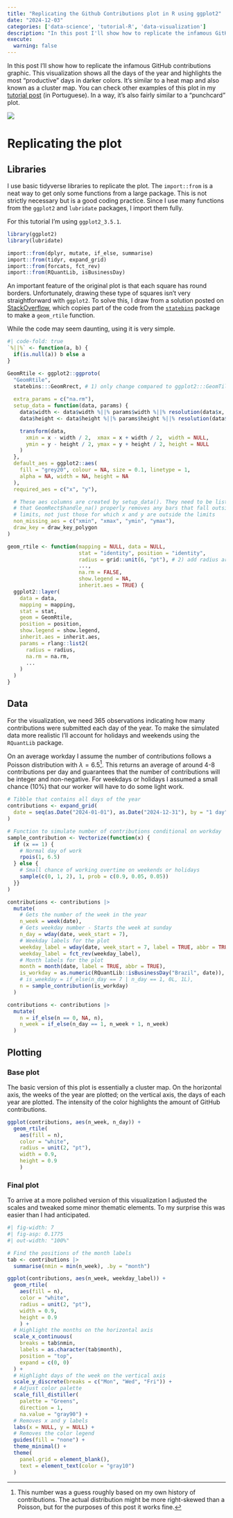 ```yaml
---
title: "Replicating the Github Contributions plot in R using ggplot2"
date: "2024-12-03"
categories: ['data-science', 'tutorial-R', 'data-visualization']
description: "In this post I'll show how to replicate the infamous GitHub contributions graphic using ggplot2"
execute: 
  warning: false
---
```


In this post I'll show how to replicate the infamous GitHub contributions graphic. This visualization shows all the days of the year and highlights the most "productive" days in darker colors. It's similar to a heat map and also known as a cluster map. You can check other examples of this plot in my [tutorial post](https://restateinsight.com/posts/tutorial-ggplot2/11-grafico-calor#gráfico-de-calor) (in Portuguese). In a way, it's also fairly similar to a "punchcard" plot.

![](/static/images/github_contributions.png){fig-align="center"}

# Replicating the plot

## Libraries

I use basic tidyverse libraries to replicate the plot. The `import::from` is a neat way to get only some functions from a large package. This is not strictly necessary but is a good coding practice. Since I use many functions from the `ggplot2` and `lubridate` packages, I import them fully.

For this tutorial I'm using `ggplot2_3.5.1`.

```r
library(ggplot2)
library(lubridate)

import::from(dplyr, mutate, if_else, summarise)
import::from(tidyr, expand_grid)
import::from(forcats, fct_rev)
import::from(RQuantLib, isBusinessDay)
```

An important feature of the original plot is that each square has round borders. Unfortunately, drawing these type of squares isn't very straightforward with `ggplot2`. To solve this, I draw from a solution posted on [StackOverflow](https://stackoverflow.com/questions/64355877/round-corners-in-ggplots-geom-tile-possible), which copies part of the code from the [`statebins`](https://github.com/hrbrmstr/statebins) package to make a `geom_rtile` function.

While the code may seem daunting, using it is very simple.

```r
#| code-fold: true
`%||%` <- function(a, b) {
  if(is.null(a)) b else a
}

GeomRtile <- ggplot2::ggproto(
  "GeomRtile", 
  statebins:::GeomRrect, # 1) only change compared to ggplot2:::GeomTile
                     
  extra_params = c("na.rm"),
  setup_data = function(data, params) {
    data$width <- data$width %||% params$width %||% resolution(data$x, FALSE)
    data$height <- data$height %||% params$height %||% resolution(data$y, FALSE)

    transform(data,
      xmin = x - width / 2,  xmax = x + width / 2,  width = NULL,
      ymin = y - height / 2, ymax = y + height / 2, height = NULL
    )
  },
  default_aes = ggplot2::aes(
    fill = "grey20", colour = NA, size = 0.1, linetype = 1,
    alpha = NA, width = NA, height = NA
  ),
  required_aes = c("x", "y"),

  # These aes columns are created by setup_data(). They need to be listed here so
  # that GeomRect$handle_na() properly removes any bars that fall outside the defined
  # limits, not just those for which x and y are outside the limits
  non_missing_aes = c("xmin", "xmax", "ymin", "ymax"),
  draw_key = draw_key_polygon
)

geom_rtile <- function(mapping = NULL, data = NULL,
                       stat = "identity", position = "identity",
                       radius = grid::unit(6, "pt"), # 2) add radius argument
                       ...,
                       na.rm = FALSE,
                       show.legend = NA,
                       inherit.aes = TRUE) {
  ggplot2::layer(
    data = data,
    mapping = mapping,
    stat = stat,
    geom = GeomRtile,
    position = position,
    show.legend = show.legend,
    inherit.aes = inherit.aes,
    params = rlang::list2(
      radius = radius,
      na.rm = na.rm,
      ...
    )
  )
}
```

## Data

For the visualization, we need 365 observations indicating how many contributions were submitted each day of the year. To make the simulated data more realistic I'll account for holidays and weekends using the `RQuantLib` package.

On an average workday I assume the number of contributions follows a Poisson distribution with $\lambda = 6.5$[^1]. This returns an average of around 4-8 contributions per day and guarantees that the number of contributions will be integer and non-negative. For weekdays or holidays I assumed a small chance (10%) that our worker will have to do some light work.

[^1]: This number was a guess roughly based on my own history of contributions. The actual distribution might be more right-skewed than a Poisson, but for the purposes of this post it works fine.

```r
# Tibble that contains all days of the year
contributions <- expand_grid(
  date = seq(as.Date("2024-01-01"), as.Date("2024-12-31"), by = "1 day")
)

# Function to simulate number of contributions conditional on workday
sample_contribution <- Vectorize(function(x) {
  if (x == 1) {
    # Normal day of work
    rpois(1, 6.5)
  } else {
    # Small chance of working overtime on weekends or holidays
    sample(c(0, 1, 2), 1, prob = c(0.9, 0.05, 0.05))
  }}
)

contributions <- contributions |> 
  mutate(
    # Gets the number of the week in the year
    n_week = week(date),
    # Gets weekday number - Starts the week at sunday
    n_day = wday(date, week_start = 7),
    # Weekday labels for the plot
    weekday_label = wday(date, week_start = 7, label = TRUE, abbr = TRUE),
    weekday_label = fct_rev(weekday_label),
    # Month labels for the plot
    month = month(date, label = TRUE, abbr = TRUE),
    is_workday = as.numeric(RQuantLib::isBusinessDay("Brazil", date)),
    # is_weekday = if_else(n_day == 7 | n_day == 1, 0L, 1L),
    n = sample_contribution(is_workday)
  )

contributions <- contributions |> 
  mutate(
    n = if_else(n == 0, NA, n),
    n_week = if_else(n_day == 1, n_week + 1, n_week)
  )
```

## Plotting

### Base plot

The basic version of this plot is essentially a cluster map. On the horizontal axis, the weeks of the year are plotted; on the vertical axis, the days of each year are plotted. The intensity of the color highlights the amount of GitHub contributions.

```r
ggplot(contributions, aes(n_week, n_day)) +
  geom_rtile(
    aes(fill = n),
    color = "white",
    radius = unit(2, "pt"),
    width = 0.9,
    height = 0.9
    )
```

### Final plot

To arrive at a more polished version of this visualization I adjusted the scales and tweaked some minor thematic elements. To my surprise this was easier than I had anticipated.

```r
#| fig-width: 7
#| fig-asp: 0.1775
#| out-width: "100%"

# Find the positions of the month labels
tab <- contributions |> 
  summarise(nmin = min(n_week), .by = "month")

ggplot(contributions, aes(n_week, weekday_label)) +
  geom_rtile(
    aes(fill = n),
    color = "white",
    radius = unit(2, "pt"),
    width = 0.9,
    height = 0.9
    ) +
  # Highlight the months on the horizontal axis
  scale_x_continuous(
    breaks = tab$nmin,
    labels = as.character(tab$month),
    position = "top",
    expand = c(0, 0)
  ) +
  # Highlight days of the week on the vertical axis
  scale_y_discrete(breaks = c("Mon", "Wed", "Fri")) +
  # Adjust color palette
  scale_fill_distiller(
    palette = "Greens",
    direction = 1,
    na.value = "gray90") +
  # Removes x and y labels
  labs(x = NULL, y = NULL) +
  # Removes the color legend
  guides(fill = "none") +
  theme_minimal() +
  theme(
    panel.grid = element_blank(),
    text = element_text(color = "gray10")
  )
```
